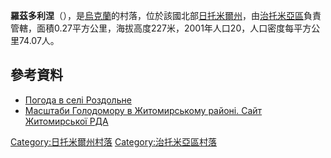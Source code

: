 {{coord|50|2|28|N|28|26|5|E|scale:30000|display=title}}

'''羅茲多利涅'''（{{lang-uk|Роздольне}}），是[[烏克蘭|烏克蘭]]的村落，位於該國北部[[日托米爾州|日托米爾州]]，由[[治托米亞區|治托米亞區]]負責管轄，面積0.27平方公里，海拔高度227米，2001年人口20，人口密度每平方公里74.07人。

==參考資料==
* [http://weather.in.ua/ua/zhitomirskaja/22540 Погода в селі Роздольне] {{Wayback|url=http://weather.in.ua/ua/zhitomirskaja/22540 |date=20160305084554 }}
* [https://web.archive.org/web/20110915195159/http://www.zhytomyr-rda.gov.ua/Rozdil_3/Golodomor_1932_1933_rokiv/Golodomor_u_regioni/Masshtabi_Golodomoru_u_regioni__CHorni_doshki__Postrazhdali_sela_ Масштаби Голодомору в Житомирському районі. Сайт Житомирської РДА]

{{DEFAULTSORT:Роздольне}}
[[Category:日托米爾州村落|Category:日托米爾州村落]]
[[Category:治托米亞區村落|Category:治托米亞區村落]]


{{Zhytomyr-geo-stub}}